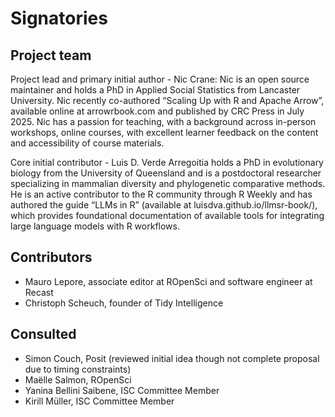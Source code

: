 # Signatories

## Project team

Project lead and primary initial author - Nic Crane: Nic is an open source maintainer and holds a PhD in Applied Social Statistics from Lancaster University.  Nic recently co-authored "Scaling Up with R and Apache Arrow", available online at arrowrbook.com and published by CRC Press in July 2025. Nic has a passion for teaching, with a background across in-person workshops, online courses, with excellent learner feedback on the content and accessibility of course materials.

Core initial contributor - Luis D. Verde Arregoitia holds a PhD in evolutionary biology from the University of Queensland and is a postdoctoral researcher specializing in mammalian diversity and phylogenetic comparative methods. He is an active contributor to the R community through R Weekly and has authored the guide "LLMs in R" (available at luisdva.github.io/llmsr-book/), which provides foundational documentation of available tools for integrating large language models with R workflows.

## Contributors

- Mauro Lepore, associate editor at ROpenSci and software engineer at Recast 
- Christoph Scheuch, founder of Tidy Intelligence

<!--
Who are the people who have actively helped with this proposal but
won't necessarily be on the core project team later?
-->

## Consulted
<!--
Who has been given the opportunity to provide feedback on the
proposal? This should include any R Consortium & ISC members who the
proposal has been discussed with.
-->
- Simon Couch, Posit (reviewed initial idea though not complete proposal due to timing constraints)
- Maëlle Salmon, ROpenSci
- Yanina Bellini Saibene, ISC Committee Member
- Kirill Müller, ISC Committee Member


